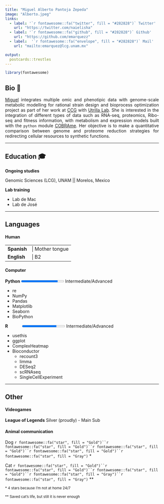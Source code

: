```yaml
---
title: "Miguel Alberto Pantoja Zepeda"
image: "Alberto.jpeg"
links:
  - label: '`r fontawesome::fa("twitter", fill = "#282828")` Twitter'
    url: "https://twitter.com/naielisha"
  - label: '`r fontawesome::fa("github", fill = "#282828")` Github'
    url: "https://github.com/emarquezz"
  - label:  '`r fontawesome::fa("envelope", fill = "#282828")` Mail'
    url: "mailto:emarquez@lcg.unam.mx"

output:
  postcards::trestles
---
```


```r
library(fontawesome)
```



## Bio 📔
<p style='text-align: justify;'>[Miguel](http://AlbertOmics.github.io/) integrates multiple omic and phenotipic data with genome-scale metabolic modelling  for rational strain design and bioprocess optimization project as part of her work at [CCG](https://www.ccg.unam.mx/) with [Utrilla Lab](https://sites.google.com/ccg.unam.mx/utrillalab/home). She is interested in the integration of different types of data such as RNA-seq, proteomics, Ribo-seq and fitness information, with metabolism and expression models built with the `python` module [COBRAme](https://cobrame.readthedocs.io/en/master/). Her objective is to make a quantitative comparison between genome and proteome reduction strategies for redirecting cellular resources to synthetic functions. </p>

--------------------------

## Education 🎓

**Ongoing studies**

 Genomic Sciences (LCG), UNAM |&#124; Morelos, Mexico 

**Lab training**

- Lab de Mac
- Lab de José

------------------------------------

## Languages


#### Human
  

|  |  |
|:------|:-----------|
| **Spanish** |&#124; Mother tongue 
| **English** |&#124; B2 |


#### Computer 


  **Python** <progress id="file" value="85" max = "100"></progress>  Intermediate/Advanced

  + re
  + NumPy
  + Pandas
  + Matplotlib
  + Seaborn
  + BioPython
  
  **R**&nbsp;&nbsp;&nbsp;&nbsp;&nbsp;&nbsp;&nbsp;&nbsp;&nbsp;&nbsp;&nbsp;&nbsp;<progress id="file" value="80" max = "100"></progress>  Intermediate/Advanced  
  
  + usethis
  + ggplot
  + ComplexHeatmap
  + Bioconductor
    + recount3
    + limma
    + DESeq2
    + scRNAseq
    + SingleCellExperiment


------------------------------------



## Other

#### Videogames

**League of Legends** Silver (proudly) - Main Sub 


#### Animal communication 

  Dog `r fontawesome::fa("star", fill = "Gold")``r fontawesome::fa("star", fill = "Gold")``r fontawesome::fa("star", fill = "Gold")``r fontawesome::fa("star", fill = "Gold")``r fontawesome::fa("star", fill = "Gray")` *
  
  
  Cat `r fontawesome::fa("star", fill = "Gold")``r fontawesome::fa("star", fill = "Gold")``r fontawesome::fa("star", fill = "Gold")``r fontawesome::fa("star", fill = "Gray")``r fontawesome::fa("star", fill = "Gray")` **
  
  <p><small>* 4 stars because I'm not at home 24/7 </p></small>
  <p><small>** Saved cat's life, but still it is never enough</p></small>
